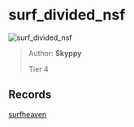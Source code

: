 
# surf_divided_nsf

![surf_divided_nsf](https://raw.githubusercontent.com/Sayt123/SurfMapPics/Maps-and-bonuses/csgo/surf_divided_nsf.jpg)

> Author: **Skyppy**
>
> Tier 4

## Records

[surfheaven](https://surfheaven.eu/map/surf_divided_nsf)
